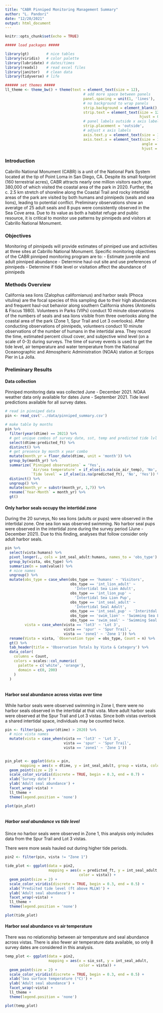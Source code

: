 ```yaml
---
title: "CABR Pinniped Monitoring Management Summary"
author: "L. Pandori"
date: "12/20/2021"
output: html_document
---
```


```r
knitr::opts_chunk$set(echo = TRUE)

##### load packages #####

library(gt)        # nice tables
library(viridis)   # color palette
library(lubridate) # dates/times
library(readxl)    # read excel files
library(janitor)   # clean data
library(tidyverse) # life

###### set themes #####
ll_theme <- theme_bw() + theme(text = element_text(size = 12),
                                    # add more space between panels
                                    panel.spacing = unit(1, 'lines'),
                                    # no background to wrap panels
                                    strip.background = element_blank(),
                                    strip.text = element_text(size = 12, 
                                                              hjust = 0),
                                    # panel labels outside x axis labels
                                    strip.placement = 'outside',
                                    # adjust x axis labels
                                    axis.text.y = element_text(size = 12),
                                    axis.text.x = element_text(size = 12, 
                                                               angle = 45, 
                                                               hjust = 1))
```

### Introduction
Cabrillo National Monument (CABR) is a unit of the National Park System located at the tip of Point Loma in San Diego, CA. Despite its small footprint (160 terrestrial acres), CABR attracts nearly one million visitors each year, 380,000 of which visited the coastal area of the park in 2020. Further, the c. 2.5 km stretch of shoreline along the Coastal Trail and rocky intertidal areas of the park are visited by both humans and pinnipeds (seals and sea lions), leading to potential conflict. Preliminary observations show an averatge of 25 adult seals and 8 pups were consistently observed in the Sea Cove area. Due to its value as both a habitat refuge and public resource, it is critical to monitor use patterns by pinnipeds and visitors at Cabrillo National Monument.

### Objectives
Monitoring of pinnipeds will provide estimates of pinniped use and activities at three sites at Cabrillo National Monument. Specific monitoring objectives of the CABR pinniped monitoring program are to: 
- Estimate juvenile and adult pinniped abundance 
- Determine haul-out site and use preferences of pinnipeds
- Determine if tide level or visitation affect the abundance of pinnipeds

### Methods Overview
California sea lions (Zalophus californianus) and harbor seals (Phoca vitulina) are the focal species of this sampling due to their high abundances and frequent haul-out behavior along southern California shores (Antonelis & Fiscus 1980). Volunteers in Parks (VIPs) conduct 10 minute observations of the numbers of seals and sea lions visible from three overlooks along the coastal area of the park (Zone 1, Spur Trail and Lot 3 overlooks). After conducting observations of pinnipeds, volunteers conduct 10 minute observations of the number of humans in the intertidal area. They record the time, estimated percent cloud cover, and subjective wind level (on a scale of 0-3) during surveys. The time of survey events is used to get the tide level, air temperature and water temperature from the National Oceanographic and Atmospheric Administration (NOAA) station at Scripps Pier in La Jolla. 

### Preliminary Results

#### Data collection
Pinniped monitoring data was collected June - December 2021.
NOAA weather data only available for dates June - September 2021.
Tide level predictions available for all survey dates. 

```r

# read in pinniped data
pin <- read_csv('../data/pinniped_summary.csv')

# make table by months
pin %>%
  filter(year(dtime) == 2021) %>%
  # get unique combos of survey date, sst, temp and predicted tide lvl
  select(dtime:predicted_ft) %>%
  distinct() %>%
  # get presence by month x year combo
  mutate(month_yr = floor_date(dtime, unit = 'month')) %>%
  group_by(month_yr) %>%
  summarize(`Pinniped observations` = 'Yes',
            `Air/sea temperature` = if_else(is.na(sio_air_temp), 'No', 'Yes'),
            `Tide level` = if_else(is.na(predicted_ft), 'No', 'Yes')) %>%
  distinct() %>%
  ungroup() %>%
  mutate(month_yr = substr(month_yr, 1,7)) %>%
  rename(`Year-Month` = month_yr) %>%
  gt()

```

#### Only harbor seals occupy the intertidal zone
During the 20 surveys, No sea lions (adults or pups) were observed in the intertidal zone. One sea lion was observed swimming. No harbor seal pups were observed in the intertidal zone during the survey period (June - December 2021). Due to this finding, analyses that follow consider only adult harbor seals. 

```r

pin %>%
  select(vista:humans) %>%
  pivot_longer(., cols = int_seal_adult:humans, names_to = 'obs_type') %>%
  group_by(vista, obs_type) %>%
  summarize(n = sum(value)) %>%
  # nice names
  ungroup() %>%
  mutate(obs_type = case_when(obs_type == 'humans' ~ 'Visitors',
                              obs_type == 'int_lion_adult' ~ 
                                'Intertidal Sea Lion Adult',
                              obs_type == 'int_lion_pup' ~ 
                                'Intertidal Sea Lion Pup',
                              obs_type == 'int_seal_adult' ~ 
                                'Intertidal Seal Adult',
                              obs_type == 'int_seal_pup' ~ 'Interitdal Seal Pup',
                              obs_type == 'swim_lion' ~ 'Swimming Sea Lion',
                              obs_type == 'swim_seal' ~ 'Swimming Seal'),
         vista = case_when(vista == 'lot3' ~ 'Lot 3',
                           vista == 'spur' ~ 'Spur Trail',
                           vista == 'zone1' ~ 'Zone 1')) %>%
  rename(Vista = vista, `Observation type` = obs_type, Count = n) %>%
  gt() %>%
  tab_header(title = 'Observation Totals by Vista & Category') %>%
  data_color(
    columns = Count,
    colors = scales::col_numeric(
      palette = c('white', 'orange'),
      domain = c(0, 200)
    )
  )
  

```

#### Harbor seal abundance across vistas over time
While harbor seals were observed swimming in Zone I, there were no harbor seals observed in the intertidal at that vista. More adult harbor seals were observed at the Spur Trail and Lot 3 vistas. Since both vistas overlook a shared intertidal space, individuals may be counted twice. 
```r

pin <- filter(pin, year(dtime) > 2020) %>%
  # nice vista names
  mutate(vista = case_when(vista == 'lot3' ~ 'Lot 3',
                           vista == 'spur' ~ 'Spur Trail',
                           vista == 'zone1' ~ 'Zone 1'))
  

pin_plot <- ggplot(data = pin,
       mapping = aes(x = dtime, y = int_seal_adult, group = vista, color = vista)) + 
  geom_point(size = 2) + 
  scale_color_viridis(discrete = TRUE, begin = 0.3, end = 0.7) +
  xlab('Survey date') + 
  ylab('Adult seal abundance') + 
  facet_wrap(~vista) +
  ll_theme + 
  theme(legend.position = 'none')

plot(pin_plot)
  
```

##### Harbor seal abundance vs tide level
Since no harbor seals were observed in Zone 1, this analysis only includes data from the Spur Trail and Lot 3 vistas. 

There were more seals hauled out during higher tide periods. 

```r

pin2 <- filter(pin, vista != "Zone 1")

tide_plot <- ggplot(data = pin2,
                    mapping = aes(x = predicted_ft, y = int_seal_adult, 
                                  color = vista)) +
  geom_point(size = 2) + 
  scale_color_viridis(discrete = TRUE, begin = 0.3, end = 0.5) +
  xlab('Predicted tide level (ft above MLLW)') + 
  ylab('Adult seal abundance') + 
  facet_wrap(~vista) +
  ll_theme + 
  theme(legend.position = 'none')

plot(tide_plot)
```

#### Harbor seal abundance vs air temperature
There was no relationship between air temperature and seal abundance across vistas. There is also fewer air temperature data available, so only 8 survey dates are considered in this analysis. 

```r

temp_plot <- ggplot(data = pin2,
                    mapping = aes(x = sio_sst, y = int_seal_adult, 
                                  color = vista)) +
  geom_point(size = 2) + 
  scale_color_viridis(discrete = TRUE, begin = 0.3, end = 0.5) +
  xlab('Sea surface temperature (°C)') + 
  ylab('Adult seal abundance') + 
  facet_wrap(~vista) +
  ll_theme + 
  theme(legend.position = 'none')

plot(temp_plot)
```